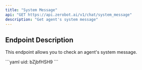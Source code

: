 ```yaml
---
title: "System Message"
api: "GET https://api.zerobot.ai/v1/chat/system_message"
description: "Get agent's system message"
---
```


## Endpoint Description

This endpoint allows you to check an agent's system message.

<RequestExample>
```yaml
uid: bZjbfHSH9
```
